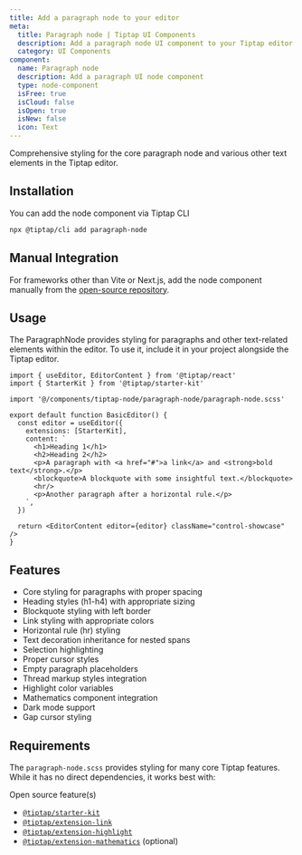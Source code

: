 ```yaml
---
title: Add a paragraph node to your editor
meta:
  title: Paragraph node | Tiptap UI Components
  description: Add a paragraph node UI component to your Tiptap editor. More in the documentation!
  category: UI Components
component:
  name: Paragraph node
  description: Add a paragraph UI node component
  type: node-component
  isFree: true
  isCloud: false
  isOpen: true
  isNew: false
  icon: Text
---
```



Comprehensive styling for the core paragraph node and various other text elements in the Tiptap editor.

<CodeDemo isScrollable src="https://template.tiptap.dev/preview/tiptap-node/paragraph-node" />

## Installation

You can add the node component via Tiptap CLI

```bash
npx @tiptap/cli add paragraph-node
```

## Manual Integration

For frameworks other than Vite or Next.js, add the node component manually from the [open-source repository](https://github.com/ueberdosis/tiptap-ui-components/tree/main/apps/web/src/components/tiptap-node/paragraph-node).

## Usage

The ParagraphNode provides styling for paragraphs and other text-related elements within the editor. To use it, include it in your project alongside the Tiptap editor.

```tsx
import { useEditor, EditorContent } from '@tiptap/react'
import { StarterKit } from '@tiptap/starter-kit'

import '@/components/tiptap-node/paragraph-node/paragraph-node.scss'

export default function BasicEditor() {
  const editor = useEditor({
    extensions: [StarterKit],
    content: `
      <h1>Heading 1</h1>
      <h2>Heading 2</h2>
      <p>A paragraph with <a href="#">a link</a> and <strong>bold text</strong>.</p>
      <blockquote>A blockquote with some insightful text.</blockquote>
      <hr/>
      <p>Another paragraph after a horizontal rule.</p>
    `,
  })

  return <EditorContent editor={editor} className="control-showcase" />
}
```

## Features

- Core styling for paragraphs with proper spacing
- Heading styles (h1-h4) with appropriate sizing
- Blockquote styling with left border
- Link styling with appropriate colors
- Horizontal rule (hr) styling
- Text decoration inheritance for nested spans
- Selection highlighting
- Proper cursor styles
- Empty paragraph placeholders
- Thread markup styles integration
- Highlight color variables
- Mathematics component integration
- Dark mode support
- Gap cursor styling

## Requirements

The `paragraph-node.scss` provides styling for many core Tiptap features. While it has no direct dependencies, it works best with:

Open source feature(s)

- [`@tiptap/starter-kit`](/editor/extensions/functionality/starterkit)
- [`@tiptap/extension-link`](/editor/extensions/marks/link)
- [`@tiptap/extension-highlight`](/editor/extensions/marks/highlight)
- [`@tiptap/extension-mathematics`](/editor/extensions/functionality/mathematics) (optional)